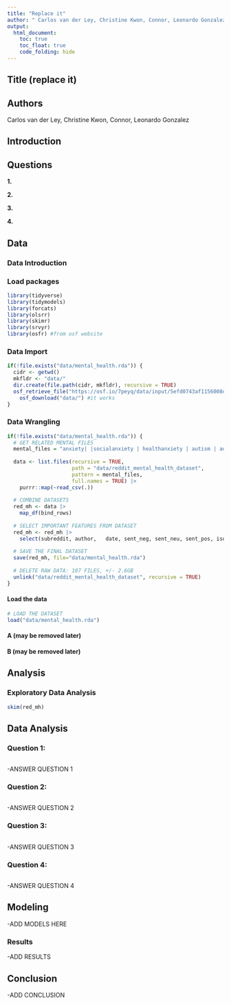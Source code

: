 ```yaml
---
title: "Replace it"
author: " Carlos van der Ley, Christine Kwon, Connor, Leonardo Gonzalez"
output: 
  html_document:
    toc: true
    toc_float: true
    code_folding: hide
---
```


## Title (replace it)



## Authors

Carlos van der Ley, Christine Kwon, Connor, Leonardo Gonzalez

## Introduction



## Questions

**1. **

**2. **

**3. **

**4. **

## Data

### Data Introduction



### Load packages
```r
library(tidyverse)
library(tidymodels)
library(forcats)
library(olsrr)
library(skimr)
library(srvyr)
library(osfr) #from osf website
```

### Data Import
```r

if(!file.exists("data/mental_health.rda")) {
  cidr <- getwd()
  mkfldr <- "data/"
  dir.create(file.path(cidr, mkfldr), recursive = TRUE)
  osf_retrieve_file("https://osf.io/7peyq/data/input/5efd0743af1156008d3b5532") |> 
    osf_download("data/") #it works
}

```

### Data Wrangling

```r

if(!file.exists("data/mental_health.rda")) {
  # GET RELATED MENTAL FILES
  mental_files = "anxiety| |socialanxiety | healthanxiety | autism | adhd | ptsd | lonely | depression | suicidewatch | bipolarreddit | bpd | addiction | alcoholism | schizophrenia"
  
  data <- list.files(recursive = TRUE,
                     path = "data/reddit_mental_health_dataset",
                     pattern = mental_files,
                     full.names = TRUE) |>
    purrr::map(~read_csv(.))
  
  # COMBINE DATASETS
  red_mh <- data |>
    map_df(bind_rows)
  
  # SELECT IMPORTANT FEATURES FROM DATASET
  red_mh <- red_mh |>
    select(subreddit, author,	date, sent_neg, sent_neu, sent_pos, isolation_total, domestic_stress_total, liwc_anger, liwc_anxiety, liwc_negative_emotion, liwc_positive_emotion, liwc_sadness)
  
  # SAVE THE FINAL DATASET
  save(red_mh, file="data/mental_health.rda")
  
  # DELETE RAW DATA: 107 FILES, +/- 2.6GB
  unlink("data/reddit_mental_health_dataset", recursive = TRUE)
}

```

#### Load the data

```r
# LOAD THE DATASET
load("data/mental_health.rda")
```

#### A (may be removed later)

#### B (may be removed later)

## Analysis



### Exploratory Data Analysis

```r
skim(red_mh)
```

## Data Analysis

### Question 1:

```r{}

```
-ANSWER QUESTION 1

### Question 2:

```r{}

```
-ANSWER QUESTION 2

### Question 3:

```r{}

```
-ANSWER QUESTION 3

### Question 4:

```r{}

```

-ANSWER QUESTION 4

## Modeling

-ADD MODELS HERE

### Results

-ADD RESULTS

## Conclusion

-ADD CONCLUSION

